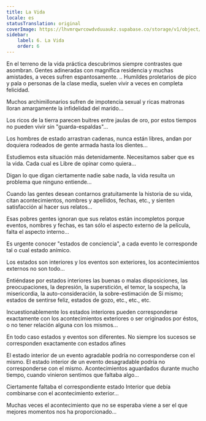 ```yaml
---
title: La Vida
locale: es
statusTranslation: original
coverImage: https://lhvmrqwrcowdvduuaukz.supabase.co/storage/v1/object/public/strapi-uploads/small_cover-tratado-de-psicologia-revolucionaria.webp-5e15e1cec4e0ebebcde5d7fc7565d8fd.webp
sidebar:
    label: 6. La Vida
    order: 6
---
```

En el terreno de la vida práctica descubrimos siempre contrastes que asombran. Gentes adineradas con magnífica residencia y muchas amistades, a veces sufren espantosamente. .. Humildes proletarios de pico y pala o personas de la clase media, suelen vivir a veces en completa felicidad.

Muchos archimillonarios sufren de impotencia sexual y ricas matronas lloran amargamente la infidelidad del marido...

Los ricos de la tierra parecen buitres entre jaulas de oro, por estos tiempos no pueden vivir sin "guarda-espaldas"...

Los hombres de estado arrastran cadenas, nunca están libres, andan por doquiera rodeados de gente armada hasta los dientes...

Estudiemos esta situación más detenidamente. Necesitamos saber que es la vida. Cada cual es Libre de opinar como quiera...

Digan lo que digan ciertamente nadie sabe nada, la vida resulta un problema que ninguno entiende...

Cuando las gentes desean contarnos gratuitamente la historia de su vida, citan acontecimientos, nombres y apellidos, fechas, etc., y sienten satisfacción al hacer sus relatos...

Esas pobres gentes ignoran que sus relatos están incompletos porque eventos, nombres y fechas, es tan sólo el aspecto externo de la película, falta el aspecto interno...

Es urgente conocer "estados de conciencia", a cada evento le corresponde tal o cual estado anímico.

Los estados son interiores y los eventos son exteriores, los acontecimientos externos no son todo...

Entiéndase por estados interiores las buenas o malas disposiciones, las preocupaciones, la depresión, la superstición, el temor, la sospecha, la misericordia, la auto-consideración, la sobre-estimación de Si mismo; estados de sentirse feliz, estados de gozo, etc., etc., etc.

Incuestionablemente los estados interiores pueden corresponderse exactamente con los acontecimientos exteriores o ser originados por éstos, o no tener relación alguna con los mismos...

En todo caso estados y eventos son diferentes. No siempre los sucesos se corresponden exactamente con estados afines

El estado interior de un evento agradable podría no corresponderse con el mismo. El estado interior de un evento desagradable podría no corresponderse con el mismo. Acontecimientos aguardados durante mucho tiempo, cuando vinieron sentimos que faltaba algo...

Ciertamente faltaba el correspondiente estado Interior que debía combinarse con el acontecimiento exterior...

Muchas veces el acontecimiento que no se esperaba viene a ser el que mejores momentos nos ha proporcionado...
